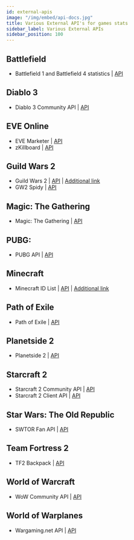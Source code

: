```yaml
---
id: external-apis
image: "/img/embed/api-docs.jpg"
title: Various External API's for games stats
sidebar_label: Various External APIs
sidebar_position: 100
---
```


## Battlefield

* Battlefield 1 and Battlefield 4 statistics | [API](https://github.com/MattMcFarland/battlefield-stats)

## Diablo 3

* Diablo 3 Community API | [API](https://dev.battle.net/)

## EVE Online

* EVE Marketer | [API](https://api.evemarketer.com/ec/)
* zKillboard | [API](https://zkillboard.com/)

## Guild Wars 2

* Guild Wars 2 | [API](http://wiki.guildwars2.com/wiki/API:Main) | [Additional link](https://en-forum.guildwars2.com/forum/28-api-development/)
* GW2 Spidy | [API](https://github.com/rubensayshi/gw2spidy)

## Magic: The Gathering

* Magic: The Gathering | [API](http://mtgapi.com/docs)

## PUBG:

* PUBG API | [API](https://developer.pubg.com/)

## Minecraft

* Minecraft ID List | [API](http://minecraft-ids.grahamedgecombe.com/api) | [Additional link](http://minecraft-ids.grahamedgecombe.com/)

## Path of Exile

* Path of Exile | [API](http://www.pathofexile.com/developer/docs)

## Planetside 2 

* Planetside 2 | [API](http://wiki.planetside-universe.com/ps/API)

## Starcraft 2

* Starcraft 2 Community API | [API](https://develop.battle.net)
* Starcraft 2 Client API | [API](https://github.com/Blizzard/s2client-api)

## Star Wars: The Old Republic

* SWTOR Fan API | [API](http://www.swtor.com/community/showthread.php?s=81944b091aa9679fa677a0d706324af1&p=7456215#post7456215)

## Team Fortress 2

* TF2 Backpack | [API](https://backpack.tf/developer)

## World of Warcraft

* WoW Community API | [API](https://develop.battle.net/)

## World of Warplanes

* Wargaming.net API | [API](https://developers.wargaming.net/reference/)